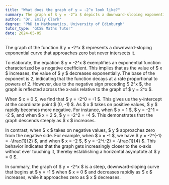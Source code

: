```yaml
---
title: "What does the graph of y = -2^x look like?"
summary: The graph of $ y = -2^x $ depicts a downward-sloping exponential curve that approaches zero asymptotically without ever reaching it.
author: "Dr. Emily Clark"
degree: "PhD in Mathematics, University of Edinburgh"
tutor_type: "GCSE Maths Tutor"
date: 2024-05-05
---
```


The graph of the function $ y = -2^x $ represents a downward-sloping exponential curve that approaches zero but never intersects it.

To elaborate, the equation $ y = -2^x $ exemplifies an exponential function characterized by a negative coefficient. This implies that as the value of $ x $ increases, the value of $ y $ decreases exponentially. The base of the exponent is 2, indicating that the function decays at a rate proportional to powers of 2. However, due to the negative sign preceding $ 2^x $, the graph is reflected across the x-axis relative to the graph of $ y = 2^x $.

When $ x = 0 $, we find that $ y = -2^0 = -1 $. This gives us the y-intercept at the coordinate point $ (0, -1) $. As $ x $ takes on positive values, $ y $ rapidly becomes more negative. For instance, when $ x = 1 $, $ y = -2^1 = -2 $, and when $ x = 2 $, $ y = -2^2 = -4 $. This demonstrates that the graph descends steeply as $ x $ increases.

In contrast, when $ x $ takes on negative values, $ y $ approaches zero from the negative side. For example, when $ x = -1 $, we have $ y = -2^{-1} = -\frac{1}{2} $, and when $ x = -2 $, $ y = -2^{-2} = -\frac{1}{4} $. This behavior indicates that the graph gets increasingly closer to the x-axis without ever touching it, thereby establishing a horizontal asymptote at $ y = 0 $.

In summary, the graph of $ y = -2^x $ is a steep, downward-sloping curve that begins at $ y = -1 $ when $ x = 0 $ and decreases rapidly as $ x $ increases, while it approaches zero as $ x $ decreases.
    